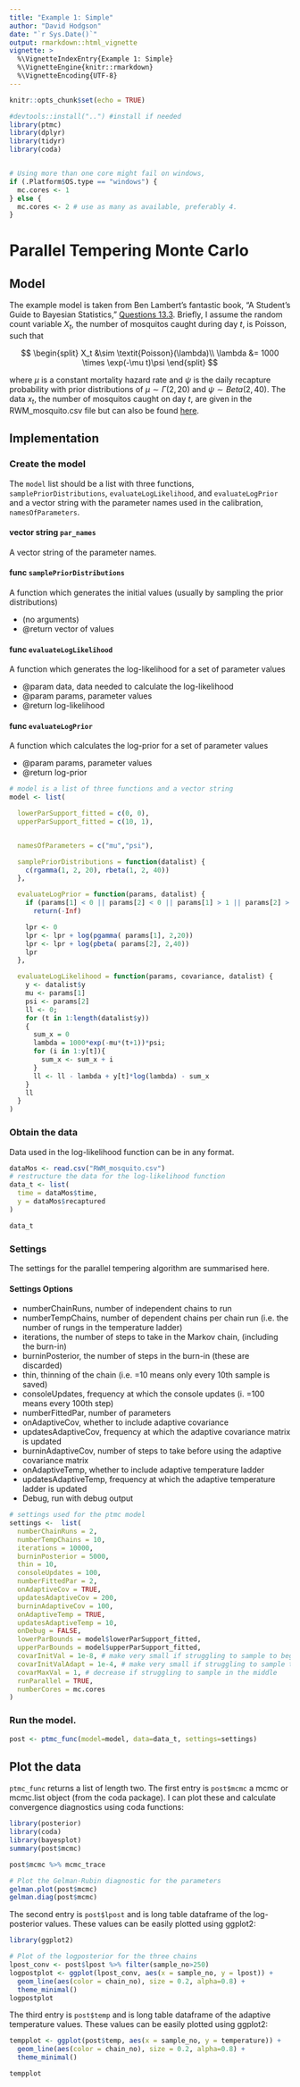 ```yaml
---
title: "Example 1: Simple"
author: "David Hodgson"
date: "`r Sys.Date()`"
output: rmarkdown::html_vignette
vignette: >
  %\VignetteIndexEntry{Example 1: Simple}
  %\VignetteEngine{knitr::rmarkdown}
  %\VignetteEncoding{UTF-8}
---
```


```r

knitr::opts_chunk$set(echo = TRUE)

```

```r
#devtools::install("..") #install if needed
library(ptmc)
library(dplyr)
library(tidyr) 
library(coda)


# Using more than one core might fail on windows, 
if (.Platform$OS.type == "windows") {
  mc.cores <- 1
} else {
  mc.cores <- 2 # use as many as available, preferably 4.
}

```

# Parallel Tempering Monte Carlo

## Model 

The example model is taken from Ben Lambert's fantastic book, "A Student's Guide to Bayesian Statistics," [Questions 13.3](https://benlambertdotcom.files.wordpress.com/2018/08/bayesianbook_problemsanswers_final.pdf#page=124). Briefly, I assume the random count variable $X_t$, the number of mosquitos caught during day $t$, is Poisson, such that

$$
\begin{split}
X_t &\sim \textit{Poisson}(\lambda)\\ 
\lambda &= 1000 \times \exp(-\mu t)\psi
\end{split}
$$

where $\mu$ is a constant mortality hazard rate and $\psi$ is the daily recapture probability with prior distributions of $\mu \sim \Gamma(2,20)$ and $\psi \sim \textit{Beta}(2, 40)$. The data $x_t$, the number of mosquitos caught on day $t$, are given in the RWM_mosquito.csv file but can also be found [here](https://benlambertdotcom.files.wordpress.com/2018/08/all_data.zip). 


## Implementation  

### Create the model
The `model` list should be a list with three functions, `samplePriorDistributions`, `evaluateLogLikelihood`, and `evaluateLogPrior` and a vector string with the parameter names used in the calibration, `namesOfParameters`.

#### vector string `par_names` 
A vector string of the parameter names.

#### func `samplePriorDistributions` 
A function which generates the initial values (usually by sampling the prior distributions)

* (no arguments)
* @return vector of values 

#### func `evaluateLogLikelihood` 
A function which generates the log-likelihood for a set of parameter values

* @param data, data needed to calculate the log-likelihood
* @param params, parameter values
* @return log-likelihood 

#### func `evaluateLogPrior`
A function which calculates the log-prior for a set of parameter values

* @param params, parameter values
* @return log-prior 


```r
# model is a list of three functions and a vector string
model <- list(

  lowerParSupport_fitted = c(0, 0),
  upperParSupport_fitted = c(10, 1),


  namesOfParameters = c("mu","psi"),

  samplePriorDistributions = function(datalist) {
    c(rgamma(1, 2, 20), rbeta(1, 2, 40))
  },

  evaluateLogPrior = function(params, datalist) {
    if (params[1] < 0 || params[2] < 0 || params[1] > 1 || params[2] > 1)
      return(-Inf)

    lpr <- 0
    lpr <- lpr + log(pgamma( params[1], 2,20))
    lpr <- lpr + log(pbeta( params[2], 2,40))
    lpr
  },

  evaluateLogLikelihood = function(params, covariance, datalist) {
    y <- datalist$y
    mu <- params[1]
    psi <- params[2]
    ll <- 0;
    for (t in 1:length(datalist$y))
    {
      sum_x = 0
      lambda = 1000*exp(-mu*(t+1))*psi;
      for (i in 1:y[t]){
        sum_x <- sum_x + i
      }
      ll <- ll - lambda + y[t]*log(lambda) - sum_x
    }
    ll
  }
)

```


### Obtain the data
Data used in the log-likelihood function can be in any format. 

```r

dataMos <- read.csv("RWM_mosquito.csv") 
# restructure the data for the log-likelihood function
data_t <- list(
  time = dataMos$time,
  y = dataMos$recaptured
)

data_t
```

### Settings
The settings for the parallel tempering algorithm are summarised here.

#### Settings Options

* numberChainRuns, number of independent chains to run
* numberTempChains, number of dependent chains per chain run (i.e. the number of rungs in the temperature ladder)
* iterations, the number of steps to take in the Markov chain, (including the burn-in)
* burninPosterior, the number of steps in the burn-in (these are discarded)
* thin, thinning of the chain (i.e. =10 means only every 10th sample is saved)
* consoleUpdates, frequency at which the console updates (i. =100 means every 100th step)
* numberFittedPar, number of parameters
* onAdaptiveCov, whether to include adaptive covariance
* updatesAdaptiveCov, frequency at which the adaptive covariance matrix is updated
* burninAdaptiveCov, number of steps to take before using the adaptive covariance matrix 
* onAdaptiveTemp, whether to include adaptive temperature ladder
* updatesAdaptiveTemp, frequency at which the adaptive temperature ladder is updated
* Debug, run with debug output 

```r

# settings used for the ptmc model 
settings <-  list(
  numberChainRuns = 2,
  numberTempChains = 10,
  iterations = 10000,
  burninPosterior = 5000,
  thin = 10,
  consoleUpdates = 100,
  numberFittedPar = 2,
  onAdaptiveCov = TRUE,
  updatesAdaptiveCov = 200,
  burninAdaptiveCov = 100,
  onAdaptiveTemp = TRUE,
  updatesAdaptiveTemp = 10,
  onDebug = FALSE,
  lowerParBounds = model$lowerParSupport_fitted,
  upperParBounds = model$upperParSupport_fitted,
  covarInitVal = 1e-8, # make very small if struggling to sample to beginning
  covarInitValAdapt = 1e-4, # make very small if struggling to sample to beginning
  covarMaxVal = 1, # decrease if struggling to sample in the middle
  runParallel = TRUE,
  numberCores = mc.cores
)
```

### Run the model.

```r
 
post <- ptmc_func(model=model, data=data_t, settings=settings)

```

## Plot the data 
`ptmc_func` returns a list of length two. The first entry is `post$mcmc` a mcmc or mcmc.list object (from the coda package). I can plot these and calculate convergence diagnostics using coda functions:

```r

library(posterior)
library(coda)
library(bayesplot)
summary(post$mcmc)

post$mcmc %>% mcmc_trace

# Plot the Gelman-Rubin diagnostic for the parameters
gelman.plot(post$mcmc)
gelman.diag(post$mcmc)

```

The second entry is `post$lpost` and is long table dataframe of the log-posterior values. These values can be easily plotted using ggplot2:
```r

library(ggplot2)

# Plot of the logposterior for the three chains
lpost_conv <- post$lpost %>% filter(sample_no>250)
logpostplot <- ggplot(lpost_conv, aes(x = sample_no, y = lpost)) + 
  geom_line(aes(color = chain_no), size = 0.2, alpha=0.8) +
  theme_minimal()
logpostplot

```

The third entry is `post$temp` and is long table dataframe of the adaptive temperature values. These values can be easily plotted using ggplot2:
```r

tempplot <- ggplot(post$temp, aes(x = sample_no, y = temperature)) + 
  geom_line(aes(color = chain_no), size = 0.2, alpha=0.8) +
  theme_minimal()

tempplot

```